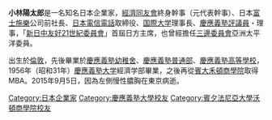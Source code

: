 {{expand|time=2016-12-07T11:52:36+00:00}}
{{unreferenced|time=2016-12-07T11:26:53+00:00}}
'''小林陽太郎'''{{BD|1933年|4月5日|2015年|9月5日|}}是一名知名日本企業家，[[經濟同友會|經濟同友會]]終身幹事（元代表幹事）、日本[[富士施樂|富士施樂]]公司前社長、[[日本電信電話|日本電信電話]]取締役、[[国際大学|国際大学]]理事長、[[慶應義塾評議員|慶應義塾評議員]]・理事，「[[新日中友好21世紀委員會|新日中友好21世紀委員會]]」首屆日方主席，也曾經擔任[[三邊委員會|三邊委員會]]亞洲太平洋委員。

出生於[[倫敦|倫敦]]，先後畢業於[[慶應義塾幼稚舍|慶應義塾幼稚舍]]、[[慶應義塾普通部|慶應義塾普通部]]、[[慶應義塾高等學校|慶應義塾高等學校]]，1956年（昭和31年）[[慶應義塾大学|慶應義塾大学]]經濟学部畢業，之後再從[[賓大禾頓商學院|賓大禾頓商學院]]取得MBA。2015年9月5日，因為左側慢性膿胸在東京病逝。
{{DEFAULTSORT:Kobayashi, Yotaro}}
[[Category:日本企業家|Category:日本企業家]]
[[Category:慶應義塾大學校友|Category:慶應義塾大學校友]]
[[Category:賓夕法尼亞大學沃頓商學院校友|Category:賓夕法尼亞大學沃頓商學院校友]]